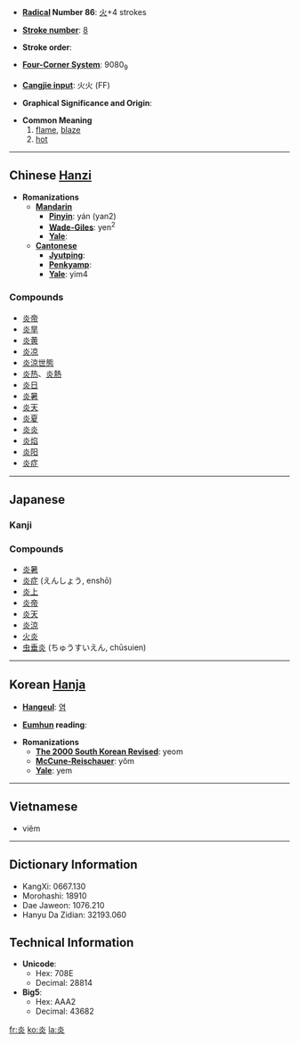 * '''[[Wiktionary:Chinese radical index| Radical]] Number 86''': [[Wiktionary:Chinese radical index 火|火]]+4 strokes

* '''[[Wiktionary:Chinese total strokes index|Stroke number]]''': [[Wiktionary:Chinese total strokes index 8|8]]

* '''Stroke order''': 

* '''[[Wiktionary:Chinese four corner index|Four-Corner System]]''': 9080<sub>9</sub>

* '''[[Wiktionary:Chinese Cangjie index|Cangjie input]]''': 火火 (FF)

* '''Graphical Significance and Origin''': 

* '''Common Meaning'''
*# [[flame]], [[blaze]]
*# [[hot]]

----

== Chinese [[Hanzi]] ==

* '''Romanizations'''
** '''[[Mandarin]]'''
*** '''[[Pinyin]]''': yán (yan2)
*** '''[[Wade-Giles]]''': yen<sup>2</sup>
*** '''[[Yale]]''': 
** '''[[Cantonese]]'''
*** '''[[Jyutping]]''':
*** '''[[Penkyamp]]''': 
*** '''[[Yale]]''': yim4

===Compounds===
*[[炎帝]]
*[[炎旱]]
*[[炎黄]]
*[[炎凉]]
*[[炎涼世態]]
*[[炎热]]、[[炎熱]]
*[[炎日]]
*[[炎暑]]
*[[炎天]]
*[[炎夏]]
*[[炎炎]]
*[[炎焰]]
*[[炎阳]]
*[[炎症]]


----

== Japanese ==
===Kanji===
{{kanji|[[えん]] (en), [[たん]] (tan)|[[ほのお]] (honō), [[もえる]] (moeru)}}


===Compounds===
*[[炎暑]]
*[[炎症]] (えんしょう, enshō)
*[[炎上]]
*[[炎帝]]
*[[炎天]]
*[[炎涼]]
*[[火炎]]
*[[虫垂炎]] (ちゅうすいえん, chūsuien)

----

== Korean [[Hanja]] ==

* '''[[Hangeul]]''': [[염]]

* '''[[Eumhun]] reading''': 

* '''Romanizations'''
** '''[[The 2000 South Korean Revised Romanization|The 2000 South Korean Revised]]''': yeom
** '''[[McCune-Reischauer]]''': yŏm
** '''[[Yale]]''': yem

----

==Vietnamese==

* viêm

----

== Dictionary Information ==

* KangXi: 0667.130
* Morohashi: 18910
* Dae Jaweon: 1076.210
* Hanyu Da Zidian: 32193.060

== Technical Information ==

* '''Unicode''':
** Hex: 708E
** Decimal: 28814
* '''Big5''':
** Hex: AAA2
** Decimal: 43682

[[fr:炎]]
[[ko:炎]]
[[la:炎]]